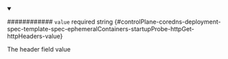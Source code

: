 
<details className="config-field" data-expandable="false" open>
<summary>

############ `value` <span className="config-field-required" data-required="false">required</span> <span className="config-field-type">string</span> <span className="config-field-default"></span> <span className="config-field-enum"></span> {#controlPlane-coredns-deployment-spec-template-spec-ephemeralContainers-startupProbe-httpGet-httpHeaders-value}

The header field value

</summary>



</details>
